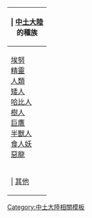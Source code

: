 {| class="infobox" style="text-align: center; clear: both;"
! {{WPMILHIST Infobox style|header_bar}} | [[中土大陸]]<br>的種族
|-
| [[埃努]]<br>[[精靈 (中土大陸)|精靈]]<br>[[人類 (中土大陸)|人類]]<br>[[矮人 (中土大陸)|矮人]]<br>[[哈比人]]<br>[[樹人]]<br>[[巨鷹]]<br>[[半獸人 (中土大陸)|半獸人]]<br>[[食人妖]]<br>[[惡龍 (中土大陸)|惡龍]]
|-
! {{WPMILHIST Infobox style|header_bar}} | [[:Category:中土大陸的種族|其他]]
|}<noinclude>

[[Category:中土大陸相關模板]]
</noinclude>